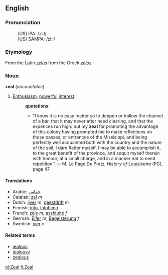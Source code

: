 ==English==
===Pronunciation===
:(US) IPA: /ziːl/
:(US) SAMPA: /zi:l/

=== Etymology ===
From the Latin ''[[zelus]]'' from the Greek ''[[zelos]].'' <!-- This is transliterated Greek, it should be in Greek -->

=== Noun ===
'''zeal''' (''uncountable'')

# [[Enthusiasm]]; [[powerful]] [[interest]].
#:'''quotations''':
#:*"I know it is no easy matter so to deepen or hollow the channel of a bar, that it may never after need clearing, and that the expences run high: but my '''zeal''' for promoting the advantage of this colony having prompted me to make reflections on those passes, or entrances of the Missisippi, and being perfectly well acquainted both with the country and the nature of the soil, I dare flatter myself, I may be able to accomplish it, to the great benefit of the province, and acquit myself therein with honour, at a small charge, and in a manner not to need repetition." &mdash; M. Le Page Du Pratz, ''History of Louisisana'' (PG), page 47

==== Translations ====
*Arabic: [[حماس]]
*Catalan: [[zel]] ''m''
*Dutch: [[ijver]] ''m'', [[geestdrift]] ''m''
*Finnish: [[into#Finnish|into]], [[intohimo]]
*French: [[zèle]] ''m'', [[assiduité]] ''f''
*German: [[Eifer]] ''m'', [[Begeisterung]] ''f''
*Swedish: [[iver#Swedish|iver]] ''c''

==== Related terms ====
*[[jealous]]
*[[jealousy]]
*[[zealous]]

[[pl:Zeal]]
[[fi:Zeal]]